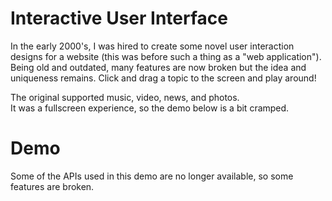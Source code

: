 # Interactive User Interface

In the early 2000's, I was hired to create some novel user interaction designs for a website (this was before such a thing as a "web application"). Being old and outdated, many features are now broken but the idea and uniqueness remains. Click and drag a topic to the screen and play around!

The original supported music, video, news, and photos.<br />It was a fullscreen experience, so the demo below is a bit cramped.

# Demo

<Callout emoji='🪫'>
  Some of the APIs used in this demo are no longer available, so some features are broken.
</Callout>

<Flash name='interactive/ui' />
